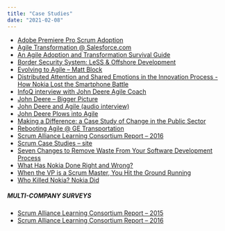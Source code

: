 ```yaml
---
title: "Case Studies"
date: "2021-02-08"
---
```


<HighlightBox heading="Resource Links" variant="resourceLinks">

- [Adobe Premiere Pro Scrum Adoption](https://www.agilealliance.org/wp-content/uploads/2016/01/adobe_premiere_pro_scrum_adoption_peter_green.pdf)
- [Agile Transformation @ Salesforce.com](https://trailridgeconsulting.com/blog/agile-transformation-salesforcecom/)
- [An Agile Adoption and Transformation Survival Guide](https://www.infoq.com/minibooks/agile-adoption-transformation)
- [Border Security System: LeSS & Offshore Development](https://less.works/case-studies/sita.html)
- [Evolving to Agile – Matt Block](https://www.agilealliance.org/wp-content/uploads/2016/01/Agile2011-Evolving-to-Agile-1.pdf) 
- [Distributed Attention and Shared Emotions in the Innovation Process - How Nokia Lost the Smartphone Battle](https://www.researchgate.net/publication/283984348_Distributed_Attention_and_Shared_Emotions_in_the_Innovation_Process)
- [InfoQ interview with John Deere Agile Coach](https://www.infoq.com/news/2012/03/deere)
- [John Deere – Bigger Picture](https://www.bloomberg.com/news/articles/2012-07-05/deeres-big-green-profit-machine)
- [John Deere and Agile (audio interview)](http://agwired.com/2012/06/29/john-deere-does-agile-development/)
- [John Deere Plows into Agile](https://www.computerworld.com/article/2500298/app-development/john-deere-plows-into-agile.html)
- [Making a Difference: a Case Study of Change in the Public Sector](https://www.infoq.com/articles/monmouthshire-council-childrens-services)
- [Rebooting Agile @ GE Transportation](https://jessefewell.com/wp-content/uploads/2015/08/Paper-for-GE.pdf) 
- [Scrum Alliance Learning Consortium Report – 2016](https://www.sdlearningconsortium.org/we_have_learned/2016-summary-report/)
- [Scrum Case Studies – site](https://www.scrumcasestudies.com/)
- [Seven Changes to Remove Waste From Your Software Development Process](https://www.infoq.com/articles/7-changes-remove-waste)
- [What Has Nokia Done Right and Wrong?](https://agilecraft.wordpress.com/2011/02/11/what-has-nokia-done-right-and-wrong/)
- [When the VP is a Scrum Master, You Hit the Ground Running](https://www.agilealliance.org/wp-content/uploads/2016/01/When-the-VP-is-a-Scrum-Master-Cowan-Experience-Report-1.pdf)
- [Who Killed Nokia? Nokia Did](https://knowledge.insead.edu/strategy/who-killed-nokia-nokia-did)

##### MULTI-COMPANY SURVEYS

- [Scrum Alliance Learning Consortium Report – 2015](https://www.scrumalliance.org/ScrumRedesignDEVSite/media/ScrumAllianceMedia/Files%20and%20PDFs/Learning%20Consortium/Learning-Consortium-for-the-Creative-Economy-Report-2015.pdf)
- [Scrum Alliance Learning Consortium Report – 2016](https://www.sdlearningconsortium.org/we_have_learned/2016-summary-report/)
</HighlightBox>
